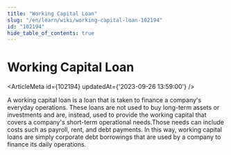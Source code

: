 ```yaml
---
title: "Working Capital Loan"
slug: "/en/learn/wiki/working-capital-loan-102194"
id: "102194"
hide_table_of_contents: true
---
```



# Working Capital Loan

<ArticleMeta id={102194} updatedAt={'2023-09-26 13:59:00'} />
<div className='border-solid border-b border-t-0 my-4 border-[var(--ifm-color-gray-300)]' />

A working capital loan is a loan that is taken to finance a company's everyday operations. These loans are not used to buy long-term assets or investments and are, instead, used to provide the working capital that covers a company's short-term operational needs.Those needs can include costs such as payroll, rent, and debt payments. In this way, working capital loans are simply corporate debt borrowings that are used by a company to finance its daily operations.
